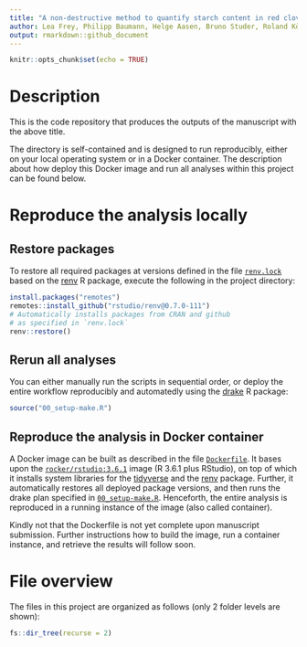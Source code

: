```yaml
---
title: "A non-destructive method to quantify starch content in red clover"
author: Lea Frey, Philipp Baumann, Helge Aasen, Bruno Studer, Roland Kölliker
output: rmarkdown::github_document
---
```


```r
knitr::opts_chunk$set(echo = TRUE)
```

# Description

This is the code repository that produces the outputs of the manuscript with the above title.

The directory is self-contained and is designed to run reproducibly, either on your local operating system or in a Docker container. The description about how deploy this Docker image and run all analyses within this project can be found below.

# Reproduce the analysis locally

## Restore packages

To restore all required packages at versions defined in the file [`renv.lock`](https://github.com/philipp-baumann/leaf-starch-spc/blob/master/renv.lock) based on the  [renv](https://github.com/rstudio/renv) R package, execute the following in the project directory:

```r
install.packages("remotes")
remotes::install_github("rstudio/renv@0.7.0-111")
# Automatically installs packages from CRAN and github 
# as specified in `renv.lock`
renv::restore()
```

## Rerun all analyses

You can either manually run the scripts in sequential order, or deploy the entire workflow reproducibly and automatedly using the [drake](https://books.ropensci.org/drake/) R package:

```r
source("00_setup-make.R")
```

## Reproduce the analysis in Docker container

A Docker image can be built as described in the file [`Dockerfile`](https://github.com/philipp-baumann/leaf-starch-spc/blob/master/Dockerfile). It bases upon the [`rocker/rstudio:3.6.1`](https://hub.docker.com/r/rocker/rstudio) image (R 3.6.1 plus RStudio), on top of which it installs system libraries for the [tidyverse](https://www.tidyverse.org/) and the [renv](https://github.com/rstudio/renv) package. Further, it automatically restores all deployed package versions, and then runs the drake plan specified in [`00_setup-make.R`](https://github.com/philipp-baumann/leaf-starch-spc/blob/master/00_setup-make.R). Henceforth, the entire analysis is reproduced in a running instance of the image (also called container).

Kindly not that the Dockerfile is not yet complete upon manuscript submission. Further instructions how to build the image, run a container instance, and retrieve the results will follow soon.

# File overview

The files in this project are organized as follows (only 2 folder levels are shown):

```r
fs::dir_tree(recurse = 2)
```

